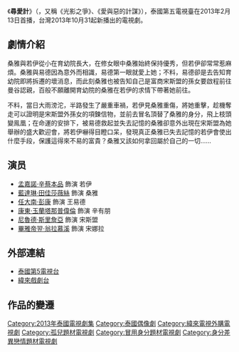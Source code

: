{{多個問題|
{{copyedit|time=2013-10-28T07:33:23+00:00}}
{{unreferenced|time=2013-10-27T04:35:04+00:00}}
{{expand|time=2013-10-28T07:33:23+00:00}}
}}
{{reflist}}
《'''尋愛計'''》（{{lang-th|แผนรัก แผนร้าย}}，又稱《光影之爭》、《愛與惡的計謀》），泰國第五電視臺在2013年2月13日首播，台灣2013年10月31起新播出的電視劇。

== 劇情介紹 ==
桑雅與若伊從小在育幼院長大，在修女眼中桑雅始終保持優秀，但若伊卻常常惹麻煩。桑雅與易德因為意外而相識，易德第一眼就愛上她；不料，易德卻是去告知育幼院即將拆遷的壞消息，而此刻桑雅也被告知自己是富商宋斯盟的孫女要啟程前往曼谷認親，百般不願離開育幼院的桑雅在若伊的求情下帶著她前往。

不料，當日大雨滂沱，半路發生了嚴重車禍，若伊見桑雅重傷，將她重擊，趁機奪走可以證明是宋斯盟外孫女的項鍊信物，並前去冒名頂替了桑雅的身分，飛上枝頭變鳯凰；在命運的安排下，被易德救起並失去記憶的桑雅卻意外出現在宋斯盟為她舉辦的盛大歡迎會，將若伊嚇得目瞪口呆，發現真正桑雅已失去記憶的若伊會使出什麼手段，保護這得來不易的富貴？桑雅又該如何拿回屬於自己的一切……

==演员==
*[[孟嘉諾·辛蔡本品|孟嘉諾·辛蔡本品]] 飾演 若伊
*[[藍達琳·田佳莎薇絲|藍達琳·田佳莎薇絲]] 飾演 桑雅
*[[任大南·彭康|任大南·彭康]] 飾演 王易德
*[[康東·玉蘭塔那普偉倫|康東·玉蘭塔那普偉倫]] 飾演 辛有朋
*[[尼魯德·斯里詹亞|尼魯德·斯里詹亞]] 飾演 宋斯盟
*[[畢雅帝翌·翁拉慕溪|畢雅帝翌·翁拉慕溪]] 飾演 宋娜拉

==外部連結==
*[http://www.exact.co.th/Panrukpanrai/ 泰國第5電視台]{{dead link|date=2017年12月 |bot=InternetArchiveBot |fix-attempted=yes }}{{th}}
*[http://drama.videoland.com.tw/channel/20131001/intro.asp 緯來戲劇台]{{zh-tw}}

==作品的變遷==
{{電視節目的變遷
| 電視台={{flagicon|THA}} 泰國 [[泰國第5電視台|泰國第5電視台]]
| 播放檔次=週一至四 20:10 - 21:40
| 節目名稱=尋愛計<br />(2013.02.13 - 2013.04.03)
| 上一節目=[[前世今生_(電視劇)|前世今生]]<br />（2013.01.02 - 2013.02.07）
| 下一節目=[[丘比特的惡魔|丘比特的惡魔]]<br/>(2013.04.04 - 2013.05.30)
}}
{{電視節目的變遷
| 電視台={{flagicon|Taiwan}} 台灣 [[緯來戲劇台|緯來戲劇台]]
| 播放檔次=週一至五19:00-20:00
| 節目名稱=尋愛計<br />(2013.10.31 - 2013.12.02)
| 上一節目=[[愛在旅途|愛在旅途]]<br/>(2013.01.29 - 2013.03.13)<br/>[[情義兩相知|真愛兩心知]]<br />（2013.03.14 - 2013.04.12）<br />[[彩象島女孩|彩象島女孩]]<br />（2013.04.15 - 2013.05.28）<br />[[命定天堂|命定天堂]]<br />（2013.05.29 - 2013.07.15）<br />[[千方百計愛上你|千方百計愛上你]]<br />（2013.07.15 - 2013.08.16）<br />[[憎恨的漩渦|憎恨的漩渦]]<br />（2013.08.19 - 2013.10.30）
| 下一節目=[[小媳婦女王|小媳婦女王]]<br/>(2013.12.03 - 2014.03.18)
}}

{{DEFAULTSORT:Pan Ruk Pan Rai}}
[[Category:2013年泰國電視劇集|Category:2013年泰國電視劇集]]
[[Category:泰國偶像劇|Category:泰國偶像劇]]
[[Category:緯來電視外購電視劇|Category:緯來電視外購電視劇]]
[[Category:孤兒題材電視劇|Category:孤兒題材電視劇]]
[[Category:冒用身分題材電視劇|Category:冒用身分題材電視劇]]
[[Category:身分差異戀情題材電視劇|Category:身分差異戀情題材電視劇]]